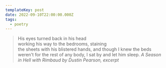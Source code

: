 ```yaml
---
templateKey: post
date: 2022-09-10T22:00:00.000Z
tags:
  - poetry
---
```

> His eyes turned back in his head<br/>
> working his way to the bedrooms, staining<br/>
> the sheets with his blistered hands, and though I knew the beds<br/>
> weren't for the rest of any body, I sat by and let him sleep.
> <cite>A Season in Hell with Rimbaud by Dustin Pearson, excerpt</cite>

